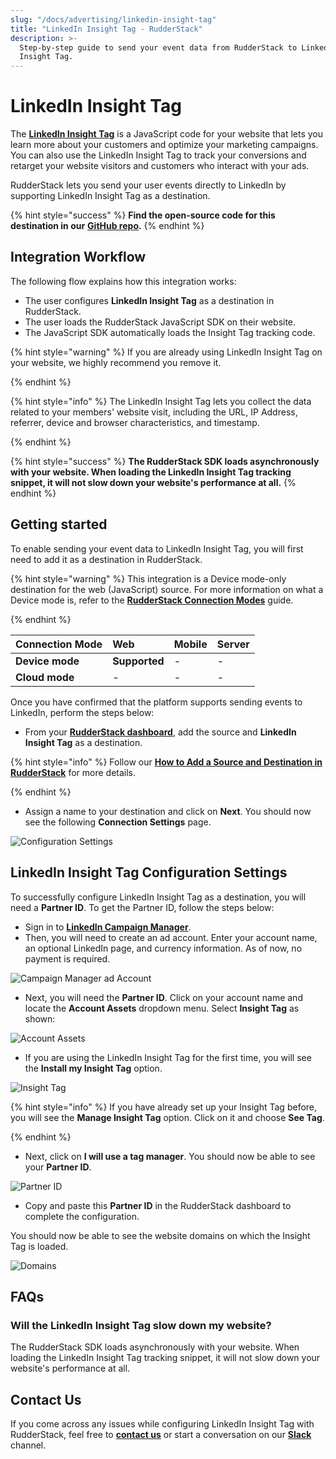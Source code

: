 ```yaml
---
slug: "/docs/advertising/linkedin-insight-tag"
title: "LinkedIn Insight Tag - RudderStack"
description: >-
  Step-by-step guide to send your event data from RudderStack to LinkedIn
  Insight Tag.
---
```


# LinkedIn Insight Tag

The [**LinkedIn Insight Tag**](https://business.linkedin.com/marketing-solutions/insight-tag) is a JavaScript code for your website that lets you learn more about your customers and optimize your marketing campaigns. You can also use the LinkedIn Insight Tag to track your conversions and retarget your website visitors and customers who interact with your ads.

RudderStack lets you send your user events directly to LinkedIn by supporting LinkedIn Insight Tag as a destination.

{% hint style="success" %}
**Find the open-source code for this destination in our** [**GitHub
repo**](https://github.com/rudderlabs/rudder-sdk-js/tree/production/integrations)**.**
{% endhint %}

## Integration Workflow

The following flow explains how this integration works:

- The user configures **LinkedIn Insight Tag** as a destination in RudderStack.
- The user loads the RudderStack JavaScript SDK on their website.
- The JavaScript SDK automatically loads the Insight Tag tracking code.

{% hint style="warning" %}
If you are already using LinkedIn Insight Tag on your website, we highly recommend you remove it.

{% endhint %}

{% hint style="info" %}
The LinkedIn Insight Tag lets you collect the data related to your members' website visit, including the URL, IP Address, referrer, device and browser characteristics, and timestamp.

{% endhint %}

{% hint style="success" %}
**The RudderStack SDK loads asynchronously with your website. When loading the
LinkedIn Insight Tag tracking snippet, it will not slow down your website's
performance at all.**
{% endhint %}

## Getting started

To enable sending your event data to LinkedIn Insight Tag, you will first need to add it as a destination in RudderStack.

{% hint style="warning" %}
This integration is a Device mode-only destination for the web \(JavaScript\) source. For more information on what a Device mode is, refer to the [**RudderStack Connection Modes**](https://docs.rudderstack.com/connections/rudderstack-connection-modes) guide.

{% endhint %}

| **Connection Mode** | **Web**       | **Mobile** | **Server** |
| :------------------ | :------------ | :--------- | :--------- |
| **Device mode**     | **Supported** | -          | -          |
| **Cloud mode**      | -             | -          | -          |

Once you have confirmed that the platform supports sending events to LinkedIn, perform the steps below:

- From your [**RudderStack dashboard**](https://app.rudderstack.com/), add the source and **LinkedIn Insight Tag** as a destination.

{% hint style="info" %}
Follow our [**How to Add a Source and Destination in RudderStack**](https://docs.rudderstack.com/how-to-guides/adding-source-and-destination-rudderstack) for more details.

{% endhint %}

- Assign a name to your destination and click on **Next**. You should now see the following **Connection Settings** page.

![Configuration Settings](https://user-images.githubusercontent.com/59817155/123381912-f36d8980-d5ae-11eb-9f4c-cb75fb42ba47.png)

## LinkedIn Insight Tag Configuration Settings

To successfully configure LinkedIn Insight Tag as a destination, you will need a **Partner ID**. To get the Partner ID, follow the steps below:

- Sign in to [**LinkedIn Campaign Manager**](https://www.linkedin.com/campaignmanager/login).
- Then, you will need to create an ad account. Enter your account name, an optional LinkedIn page, and currency information. As of now, no payment is required.

![Campaign Manager ad Account](https://user-images.githubusercontent.com/59817155/123381910-f23c5c80-d5ae-11eb-843c-5b1a0e4dedd2.png)

- Next, you will need the **Partner ID**. Click on your account name and locate the **Account Assets** dropdown menu. Select **Insight Tag** as shown:

![Account Assets](https://user-images.githubusercontent.com/59817155/123381898-f0729900-d5ae-11eb-9cfa-f5063eeebb81.png)

- If you are using the LinkedIn Insight Tag for the first time, you will see the **Install my Insight Tag** option.

![Insight Tag](https://user-images.githubusercontent.com/59817155/123381916-f4062000-d5ae-11eb-945a-960e2dce869e.png)

{% hint style="info" %}
If you have already set up your Insight Tag before, you will see the **Manage Insight Tag** option. Click on it and choose **See Tag**.

{% endhint %}

- Next, click on **I will use a tag manager**. You should now be able to see your **Partner ID**.

![Partner ID](https://user-images.githubusercontent.com/59817155/123381921-f49eb680-d5ae-11eb-9135-48b3e6f7aac7.png)

- Copy and paste this **Partner ID** in the RudderStack dashboard to complete the configuration.

You should now be able to see the website domains on which the Insight Tag is loaded.

![Domains](https://user-images.githubusercontent.com/59817155/123381914-f36d8980-d5ae-11eb-91a1-31f90e7e3557.png)

## FAQs

### Will the LinkedIn Insight Tag slow down my website?

The RudderStack SDK loads asynchronously with your website. When loading the LinkedIn Insight Tag tracking snippet, it will not slow down your website's performance at all.

## Contact Us

If you come across any issues while configuring LinkedIn Insight Tag with RudderStack, feel free to [**contact us**](mailto:docs@rudderstack.com) or start a conversation on our [**Slack**](https://resources.rudderstack.com/join-rudderstack-slack) channel.
